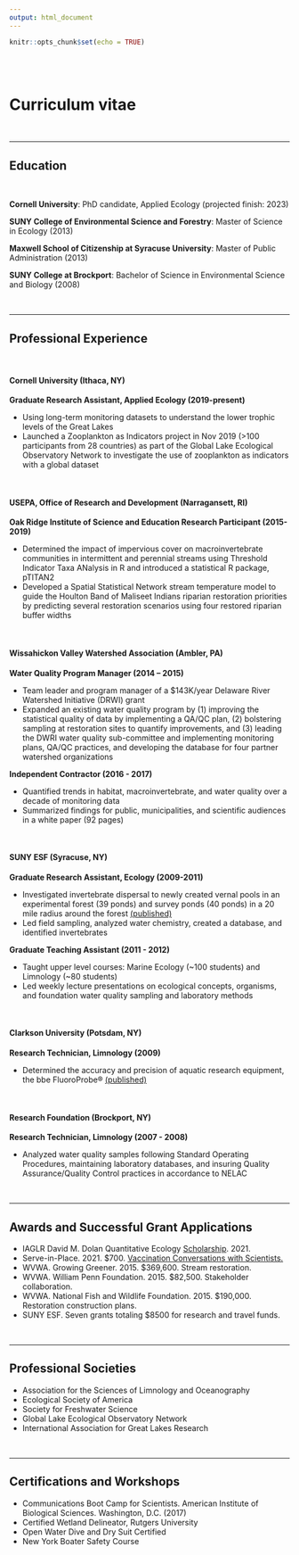 ```yaml
---
output: html_document
---
```


```r
knitr::opts_chunk$set(echo = TRUE)
```

<br>
<br>

# **Curriculum vitae**

<br>

---------

## Education

<br>

**Cornell University**: PhD candidate, Applied Ecology (projected finish: 2023)

**SUNY College of Environmental Science and Forestry**: Master of Science in Ecology (2013)

**Maxwell School of Citizenship at Syracuse University**: Master of Public Administration (2013)

**SUNY College at Brockport**: Bachelor of Science in Environmental Science and Biology (2008)

<br>

------


## Professional Experience 

<br>

#### Cornell University (Ithaca, NY)

**Graduate Research Assistant, Applied Ecology (2019-present)**

* Using long-term monitoring datasets to understand the lower trophic levels of the Great Lakes
* Launched a Zooplankton as Indicators project in Nov 2019 (>100 participants from 28 countries) as part of the Global Lake Ecological Observatory Network to investigate the use of zooplankton as indicators with a global dataset

<br>

#### USEPA, Office of Research and Development (Narragansett, RI)

**Oak Ridge Institute of Science and Education Research Participant (2015-2019)**

* Determined the impact of impervious cover on macroinvertebrate communities in intermittent and perennial streams using Threshold Indicator Taxa ANalysis in R and introduced a statistical R package, pTITAN2
*	Developed a Spatial Statistical Network stream temperature model to guide the Houlton Band of Maliseet Indians riparian restoration priorities by predicting several restoration scenarios using four restored riparian buffer widths
 
<br>

#### Wissahickon Valley Watershed Association (Ambler, PA)

**Water Quality Program Manager (2014 – 2015)**

*	Team leader and program manager of a $143K/year Delaware River Watershed Initiative (DRWI) grant
*	Expanded an existing water quality program by (1) improving the statistical quality of data by implementing a QA/QC plan, (2) bolstering sampling at restoration sites to quantify improvements, and (3) leading the DWRI water quality sub-committee and implementing monitoring plans, QA/QC practices, and developing the database for four partner watershed organizations

**Independent Contractor (2016 - 2017)**

*	Quantified trends in habitat, macroinvertebrate, and water quality over a decade of monitoring data
*	Summarized findings for public, municipalities, and scientific audiences in a white paper (92 pages)

<br>

#### SUNY ESF (Syracuse, NY)

**Graduate Research Assistant, Ecology (2009-2011)**

* Investigated invertebrate dispersal to newly created vernal pools in an experimental forest (39 ponds) and survey ponds (40 ponds) in a 20 mile radius around the forest [(published)](https://esajournals.onlinelibrary.wiley.com/doi/full/10.1002/ecs2.1377)
*	Led field sampling, analyzed water chemistry, created a database, and identified invertebrates 

**Graduate Teaching Assistant (2011 - 2012)**

* Taught upper level courses: Marine Ecology (~100 students) and Limnology (~80 students)
*	Led weekly lecture presentations on ecological concepts, organisms, and foundation water quality sampling and laboratory methods


<br>

#### Clarkson University (Potsdam, NY)

**Research Technician, Limnology (2009)**

* Determined the accuracy and precision of aquatic research equipment, the bbe FluoroProbe® [(published)](https://cdnsciencepub.com/doi/abs/10.1139/cjfas-2013-0599)


<br>

#### Research Foundation (Brockport, NY)

**Research Technician, Limnology (2007 - 2008)**

* Analyzed water quality samples following Standard Operating Procedures, maintaining laboratory databases, and insuring Quality Assurance/Quality Control practices in accordance to NELAC


<br>

------

## Awards and Successful Grant Applications

* IAGLR David M. Dolan Quantitative Ecology [Scholarship](http://iaglr.org/awards-scholarships/dolan-scholarship/). 2021.
* Serve-in-Place. 2021. $700. [Vaccination Conversations with Scientists.](https://gradcareers.cornell.edu/opportunities/vaccination-conversations-with-scientists-vacs/) 
* WVWA. Growing Greener. 2015. $369,600. Stream restoration.
* WVWA. William Penn Foundation. 2015. $82,500. Stakeholder collaboration.
* WVWA. National Fish and Wildlife Foundation. 2015. $190,000. Restoration construction plans.
* SUNY ESF. Seven grants totaling $8500 for research and travel funds.

<br>

------

## Professional Societies

* Association for the Sciences of Limnology and Oceanography
* Ecological Society of America
* Society for Freshwater Science
* Global Lake Ecological Observatory Network
* International Association for Great Lakes Research


<br>

------

## Certifications and Workshops

* Communications Boot Camp for Scientists. American Institute of Biological Sciences. Washington, D.C. (2017)
* Certified Wetland Delineator, Rutgers University 
* Open Water Dive and Dry Suit Certified
* New York Boater Safety Course


<br>
